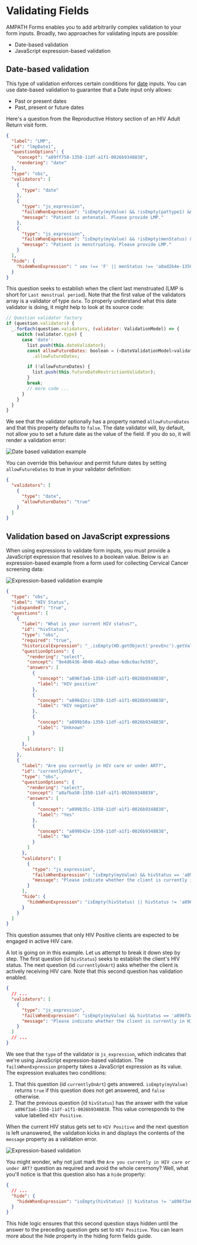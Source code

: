 
# Validating Fields

AMPATH Forms enables you to add arbitrarily complex validation to your form inputs. Broadly, two approaches for validating inputs are possible:

- Date-based validation
- JavaScript expression-based validation

## Date-based validation

This type of validation enforces certain conditions for [date](/field-types-reference#date) inputs. You can use date-based validation to guarantee that a Date input only allows:

- Past or present dates
- Past, present or future dates

Here's a question from the Reproductive History section of an HIV Adult Return visit form.

```json
{
  "label": "LMP",
  "id": "lmpDate1",
  "questionOptions": {
    "concept": "a89ff758-1350-11df-a1f1-0026b9348838",
    "rendering": "date"
  },
  "type": "obs",
  "validators": [
    {
      "type": "date"
    },
    {
      "type": "js_expression",
      "failsWhenExpression": "isEmpty(myValue) && !isEmpty(pattype1) && pattype1 === '375e6d4a-ba94-41ac-8ac3-5a56015c4d92'",
      "message": "Patient is antenatal. Please provide LMP."
    },
    {
      "type": "js_expression",
      "failsWhenExpression": "isEmpty(myValue) && !isEmpty(menStatus) && menStatus === 'a8ad2b4e-1350-11df-a1f1-0026b9348838'",
      "message": "Patient is menstruating. Please provide LMP."
    }
  ],
  "hide": {
    "hideWhenExpression": " sex !== 'F' || menStatus !== 'a8ad2b4e-1350-11df-a1f1-0026b9348838'"
  }
}
```

This question seeks to establish when the client last menstruated (LMP is short for `Last menstrual period`). Note that the first value of the validators array is a validator of type `date`. To properly understand what this date validator is doing, it might help to look at its source code:

```javascript
// Question validator factory
if (question.validators) {
  _.forEach(question.validators, (validator: ValidationModel) => {
    switch (validator.type) {
      case 'date':
        list.push(this.dateValidator);
        const allowFutureDates: boolean = (<DateValidationModel>validator)
          .allowFutureDates;

        if (!allowFutureDates) {
          list.push(this.futureDateRestrictionValidator);
        }
        break;
        // more code ...
      }
    }
  }
}
```

We see that the validator optionally has a property named `allowFutureDates` and that this property defaults to `false`. The date validator will, by default, not allow you to set a future date as the value of the field. If you do so, it will render a validation error:

![Date based validation example](/screens/date-based-validation.gif)

You can override this behaviour and permit future dates by setting `allowFutureDates` to true in your validator definition:

```json
{
  "validators": [
    {
      "type": "date",
      "allowFutureDates": "true"
    }
  ]
}
```

## Validation based on JavaScript expressions

When using expressions to validate form inputs, you must provide a JavaScript expression that resolves to a boolean value. Below is an expression-based example from a form used for collecting Cervical Cancer screening data:

![Expression-based validation example](/screens/expression-based-validation.png)

```json
{
  "type": "obs",
  "label": "HIV Status",
  "isExpanded": "true",
  "questions": [
    {
      "label": "What is your current HIV status?",
      "id": "hivStatus",
      "type": "obs",
      "required": "true",
      "historicalExpression": "_.isEmpty(HD.getObject('prevEnc').getValue('9e4d6436-4040-46a3-a0ae-6dbc0acfe593')) ? undefined : HD.getObject('prevEnc').getValue('9e4d6436-4040-46a3-a0ae-6dbc0acfe593')",
      "questionOptions": {
        "rendering": "select",
        "concept": "9e4d6436-4040-46a3-a0ae-6dbc0acfe593",
        "answers": [
          {
            "concept": "a896f3a6-1350-11df-a1f1-0026b9348838",
            "label": "HIV positive"
          },
          {
            "concept": "a896d2cc-1350-11df-a1f1-0026b9348838",
            "label": "HIV negative"
          },
          {
            "concept": "a899b50a-1350-11df-a1f1-0026b9348838",
            "label": "Unknown"
          }
        ]
      },
      "validators": []
    },
    {
      "label": "Are you currently in HIV care or under ART?",
      "id": "currentlyOnArt",
      "type": "obs",
      "questionOptions": {
        "rendering": "select",
        "concept": "a8afba58-1350-11df-a1f1-0026b9348838",
        "answers": [
          {
            "concept": "a899b35c-1350-11df-a1f1-0026b9348838",
            "label": "Yes"
          },
          {
            "concept": "a899b42e-1350-11df-a1f1-0026b9348838",
            "label": "No"
          }
        ]
      },
      "validators": [
        {
          "type": "js_expression",
          "failsWhenExpression": "isEmpty(myValue) && hivStatus == 'a896f3a6-1350-11df-a1f1-0026b9348838'",
          "message": "Please indicate whether the client is currently in HIV care or under ART"
        }
      ],
      "hide": {
        "hideWhenExpression": "isEmpty(hivStatus) || hivStatus != 'a896f3a6-1350-11df-a1f1-0026b9348838'"
      }
    }
  ]
}
```

<Callout emoji="ℹ️">
  This question assumes that only HIV Positive clients are expected to be
  engaged in active HIV care.
</Callout>

A lot is going on in this example. Let us attempt to break it down step by step. The first question (id `hivStatus`) seeks to establish the client's HIV status. The next question (id `currentlyOnArt`) asks whether the client is actively receiving HIV care. Note that this second question has validation enabled.

```json
{
  // ...
  "validators": [
    {
      "type": "js_expression",
      "failsWhenExpression": "isEmpty(myValue) && hivStatus == 'a896f3a6-1350-11df-a1f1-0026b9348838'",
      "message": "Please indicate whether the client is currently in HIV care or under ART"
    }
  ]
  // ...
}
```

We see that the `type` of the validator is `js_expression`, which indicates that we're using JavaScript expression-based validation. The `failsWhenExpression` property takes a JavaScript expression as its value. The expression evaluates two conditions:

1. That this question (id `currentlyOnArt`) gets answered. `isEmpty(myValue)` returns `true` if this question does not get answered, and `false` otherwise.
2. That the previous question (id `hivStatus`) has the answer with the value `a896f3a6-1350-11df-a1f1-0026b9348838`. This value corresponds to the value labelled `HIV Positive`.

When the current HIV status gets set to `HIV Positive` and the next question is left unanswered, the validation kicks in and displays the contents of the `message` property as a validation error.

![Expression-based validation](/screens/js-expression-based-validation.gif)

You might wonder, why not just mark the `Are you currently in HIV care or under ART?` question as required and avoid the whole ceremony? Well, what you'll notice is that this question also has a `hide` property:

```json
{
  // ...
  "hide": {
    "hideWhenExpression": "isEmpty(hivStatus) || hivStatus != 'a896f3a6-1350-11df-a1f1-0026b9348838'"
  }
}
```

This hide logic ensures that this second question stays hidden until the answer to the preceding question gets set to `HIV Positive`. You can learn more about the hide property in the hiding form fields guide.
